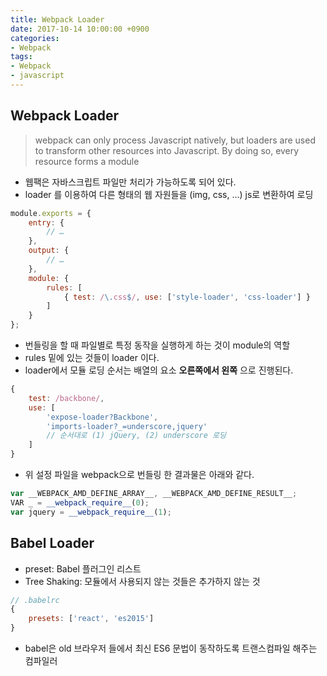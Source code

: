 ```yaml
---
title: Webpack Loader
date: 2017-10-14 10:00:00 +0900
categories:
- Webpack
tags:
- Webpack
- javascript
---
```


## Webpack Loader
> webpack can only process Javascript natively, but loaders are used to transform other resources into Javascript. By doing so, every resource forms a module

* 웹팩은 자바스크립트 파일만 처리가 가능하도록 되어 있다.
* loader 를 이용하여 다른 형태의 웹 자원들을 (img, css, …) js로 변환하여 로딩

```js
module.exports = {
    entry: {
        // …
    },
    output: {
        // …
    },
    module: {
        rules: [
            { test: /\.css$/, use: ['style-loader', 'css-loader'] }
        ]
    }
};
```

* 번들링을 할 때 파일별로 특정 동작을 실행하게 하는 것이 module의 역할
* rules 밑에 있는 것들이 loader 이다.
* loader에서 모듈 로딩 순서는 배열의 요소 **오른쪽에서 왼쪽** 으로 진행된다.

```js
{
    test: /backbone/,
    use: [
        'expose-loader?Backbone',
        'imports-loader?_=underscore,jquery'
        // 순서대로 (1) jQuery, (2) underscore 로딩
    ]
}
```

* 위 설정 파일을 webpack으로 번들링 한 결과물은 아래와 같다.

```js
var __WEBPACK_AMD_DEFINE_ARRAY__, __WEBPACK_AMD_DEFINE_RESULT__;
VAR _ = __webpack_require__(0);
var jquery = __webpack_require__(1);
```

## Babel Loader
* preset: Babel 플러그인 리스트
* Tree Shaking: 모듈에서 사용되지 않는 것들은 추가하지 않는 것

```js
// .babelrc
{
    presets: ['react', 'es2015']
}
```

* babel은 old 브라우저 들에서 최신 ES6 문법이 동작하도록 트랜스컴파일 해주는 컴파일러
